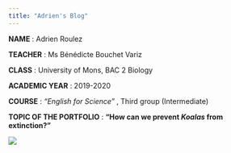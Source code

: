 ```yaml
---
title: "Adrien's Blog"
---
```


**NAME** : Adrien Roulez

**TEACHER** : Ms Bénédicte Bouchet Variz

**CLASS** : University of Mons, BAC 2 Biology

**ACADEMIC YEAR** : 2019-2020

**COURSE** : *"English for Science"* , Third group (Intermediate)

**TOPIC OF THE PORTFOLIO** : **"How can we prevent *Koalas* from extinction?"**


![](images.jpg)
